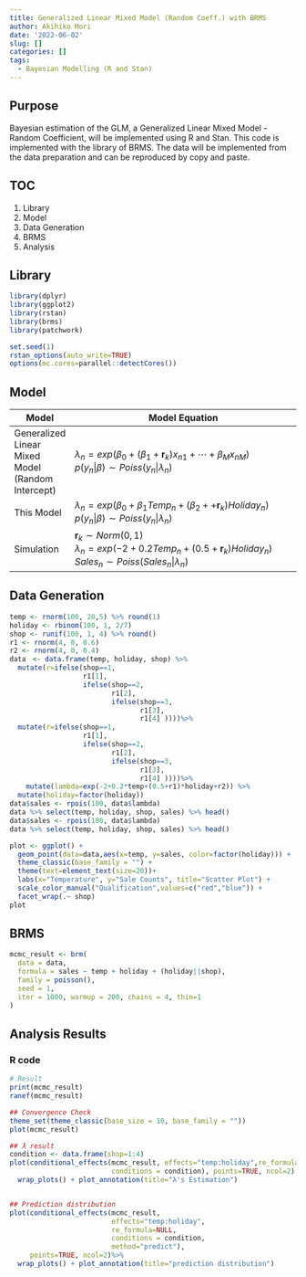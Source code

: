 ```yaml
---
title: Generalized Linear Mixed Model (Random Coeff.) with BRMS
author: Akihiko Mori
date: '2022-06-02'
slug: []
categories: []
tags:
  - Bayesian Modelling (R and Stan)
---
```

## Purpose
Bayesian estimation of the GLM, a Generalized Linear Mixed Model - Random Coefficient, will be implemented using R and Stan. This code is implemented with the library of BRMS.
The data will be implemented from the data preparation and can be reproduced by copy and paste.

## TOC
1. Library
2. Model
3. Data Generation
4. BRMS
5. Analysis

## Library
```r
library(dplyr)
library(ggplot2)
library(rstan)
library(brms)
library(patchwork)

set.seed(1)
rstan_options(auto_write=TRUE)
options(mc.cores=parallel::detectCores())
```


## Model
| Model | Model Equation |
|-------|----------------------------------|
| Generalized Linear Mixed Model (Random Intercept) | $\lambda_n=exp\left(\beta_0+\left(\beta_1+\textbf{r}_k\right)x_{n1}+\cdots +\beta_{M}x_{nM}\right)$ <br />$p\left(y_n | \beta\right) \sim Poiss\left(y_n|\lambda_n\right)$<br /> |
| This Model          | $\lambda_n=exp\left(\beta_0+\beta_1Temp_n+\left(\beta_2++\textbf{r}_k\right)Holiday_n\right)$ <br />$p\left(y_n | \beta\right) \sim Poiss\left(y_n | \lambda_n\right)$<br />   |
| Simulation          |$\textbf{r}_k \sim Norm\left(0,1\right)$ <br /> $\lambda_n=exp\left(-2+0.2Temp_n+\left(0.5+\textbf{r}_k\right)Holiday_n\right)$<br /> $Sales_n \sim Poiss\left(Sales_n | \lambda_n\right)$<br /> |

## Data Generation
```r
temp <- rnorm(100, 20,5) %>% round(1) 
holiday <- rbinom(100, 1, 2/7)
shop <- runif(100, 1, 4) %>% round()
r1 <- rnorm(4, 0, 0.6)
r2 <- rnorm(4, 0, 0.4)
data　<- data.frame(temp, holiday, shop) %>% 
  mutate(r=ifelse(shop==1, 
                  r1[1], 
                  ifelse(shop==2, 
                         r1[2],
                         ifelse(shop==3,
                                r1[3],
                                r1[4] ))))%>%
  mutate(r=ifelse(shop==1, 
                  r1[1], 
                  ifelse(shop==2, 
                         r1[2],
                         ifelse(shop==3,
                                r1[3],
                                r1[4] ))))%>%
    mutate(lambda=exp(-2+0.2*temp+(0.5+r1)*holiday+r2)) %>%
  mutate(holiday=factor(holiday))
data$sales <- rpois(100, data$lambda)
data %>% select(temp, holiday, shop, sales) %>% head()
data$sales <- rpois(100, data$lambda)
data %>% select(temp, holiday, shop, sales) %>% head()

plot <- ggplot() +
  geom_point(data=data,aes(x=temp, y=sales, color=factor(holiday))) + 
  theme_classic(base_family = "") +
  theme(text=element_text(size=20))+
  labs(x="Temperature", y="Sale Counts", title="Scatter Plot") +
  scale_color_manual("Qualification",values=c("red","blue")) + 
  facet_wrap(.~ shop)
plot
```

## BRMS
```r
mcmc_result <- brm(
  data = data,
  formula = sales ~ temp + holiday + (holiday||shop),
  family = poisson(),
  seed = 1,
  iter = 1000, warmup = 200, chains = 4, thin=1
)
```

## Analysis Results
### R code
```r
# Result
print(mcmc_result)
ranef(mcmc_result)

## Convergence Check
theme_set(theme_classic(base_size = 10, base_family = ""))
plot(mcmc_result)

## λ result
condition <- data.frame(shop=1:4)
plot(conditional_effects(mcmc_result, effects="temp:holiday",re_formula=NULL,
                         conditions = condition), points=TRUE, ncol=2) %>%
  wrap_plots() + plot_annotation(title="λ's Estimation")


## Prediction distribution
plot(conditional_effects(mcmc_result, 
                         effects="temp:holiday",
                         re_formula=NULL,
                         conditions = condition, 
                         method="predict"), 
     points=TRUE, ncol=2)%>%
  wrap_plots() + plot_annotation(title="prediction distribution")
```
